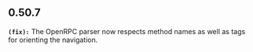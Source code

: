 ## 0.50.7
**`(fix):`** The OpenRPC parser now respects method names as well as tags for 
orienting the navigation.



